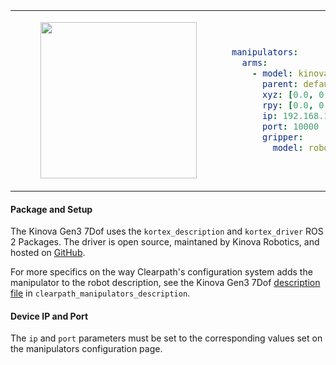 <table>
<tr>
<td>
<center>
<figure>
    <img src={require("./img/kinova_gen3_7dof.png").default} width="250" />
</figure>
</center>
</td>
<td>

```yaml
manipulators:
  arms:
    - model: kinova_gen3_7dof
      parent: default_mount
      xyz: [0.0, 0.0, 0.0]
      rpy: [0.0, 0.0, 0.0]
      ip: 192.168.131.40
      port: 10000
      gripper:
        model: robotiq_2f_85
```
</td>
</tr>
</table>

#### Package and Setup
The Kinova Gen3 7Dof uses the `kortex_description` and `kortex_driver` ROS 2 Packages. The driver is open source, maintaned by Kinova Robotics, and hosted on [GitHub](https://github.com/Kinovarobotics/ros2_kortex).

For more specifics on the way Clearpath's configuration system adds the manipulator to the robot description, see the Kinova Gen3 7Dof [description file](https://github.com/clearpathrobotics/clearpath_common/blob/humble/clearpath_manipulators_description/urdf/arm/kinova_gen3_6dof.urdf.xacro) in `clearpath_manipulators_description`.

#### Device IP and Port
The `ip` and `port` parameters must be set to the corresponding values set on the manipulators configuration page.
